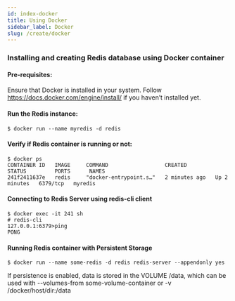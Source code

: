 ```yaml
---
id: index-docker
title: Using Docker
sidebar_label: Docker
slug: /create/docker
---
```



### Installing and creating Redis database using Docker container

#### Pre-requisites:

Ensure that Docker is installed in your system. Follow https://docs.docker.com/engine/install/ if you haven’t installed yet.

#### Run the Redis instance:


```
$ docker run --name myredis -d redis
```

#### Verify if Redis container is running or not:

```
$ docker ps
CONTAINER ID   IMAGE     COMMAND                  CREATED         STATUS         PORTS      NAMES
241f2411637e   redis     "docker-entrypoint.s…"   2 minutes ago   Up 2 minutes   6379/tcp   myredis
```

#### Connecting to Redis Server using redis-cli client

```
$ docker exec -it 241 sh
# redis-cli
127.0.0.1:6379>ping
PONG
```

#### Running Redis container with Persistent Storage

```
$ docker run --name some-redis -d redis redis-server --appendonly yes
```

If persistence is enabled, data is stored in the VOLUME /data, which can be used with --volumes-from some-volume-container or -v /docker/host/dir:/data 

 




